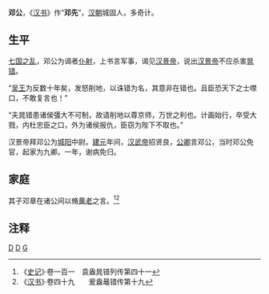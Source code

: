 {{About|[[漢景帝|漢景帝]]時期的[[九卿|九卿]]和城陽[[中尉_(古代官制)|中尉]]|[[中華人民共和國|中華人民共和國]]於1978年至1989年間的最高領導人|邓小平|}}

'''邓公'''，《[[汉书|汉书]]》作“'''邓先'''”，[[汉朝|汉朝]]城固人，多奇计。

==生平==
[[七国之乱|七国之乱]]，邓公为谒者[[仆射|仆射]]，上书言军事，谒见[[汉景帝|汉景帝]]，说出[[汉景帝|汉景帝]]不应杀害[[晁错|晁错]]。

“[[刘濞|吴王]]为反数十年矣，发怒削地，以诛错为名，其意非在错也。且臣恐天下之士噤口，不敢复言也！”

“夫晁错患诸侯彊大不可制，故请削地以尊京师，万世之利也。计画始行，卒受大戮，内杜忠臣之口，外为诸侯报仇，臣窃为陛下不取也。”

汉景帝拜邓公为[[城阳|城阳]]中尉。[[建元_(西汉)|建元]]年间，[[汉武帝|汉武帝]]招贤良，[[公卿|公卿]]言邓公，当时邓公免官，起家为九卿。一年，谢病免归。

==家庭==
其子邓章在诸公间以脩[[黄老|黄老]]之言。<ref>《[[史记|史记]]》·卷一百一　袁盎晁错列传第四十一</ref><ref>《[[汉书|汉书]]》·卷四十九　　爰盎鼂错传第十九</ref>

==注释==
{{Reflist}}

[[Category:西汉政治人物|D]]
[[Category:城固人|D]]
[[Category:邓姓|G]]